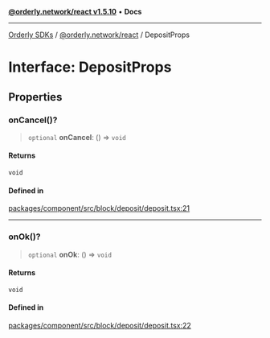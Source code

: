 [**@orderly.network/react v1.5.10**](/sdks/tech-doc/@orderly.network/react/README) • **Docs**

***

[Orderly SDKs](/sdks/tech-doc/packages) / [@orderly.network/react](/sdks/tech-doc/@orderly.network/react/README) / DepositProps

# Interface: DepositProps

## Properties

### onCancel()?

> `optional` **onCancel**: () => `void`

#### Returns

`void`

#### Defined in

[packages/component/src/block/deposit/deposit.tsx:21](https://github.com/OrderlyNetwork/js-sdk/blob/554ae704783e3b83c40bb234a899e8f02987d9b6/packages/component/src/block/deposit/deposit.tsx#L21)

***

### onOk()?

> `optional` **onOk**: () => `void`

#### Returns

`void`

#### Defined in

[packages/component/src/block/deposit/deposit.tsx:22](https://github.com/OrderlyNetwork/js-sdk/blob/554ae704783e3b83c40bb234a899e8f02987d9b6/packages/component/src/block/deposit/deposit.tsx#L22)

